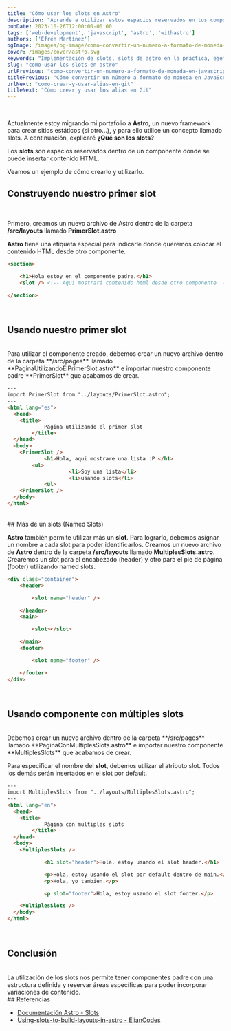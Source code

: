 ```yaml
---
title: "Cómo usar los slots en Astro"
description: "Aprende a utilizar estos espacios reservados en tus componentes y potencia tu desarrollo web con Astro."
pubDate: 2023-10-26T12:00:00-00:00
tags: ['web-development', 'javascript', 'astro', 'withastro']
authors: ['Efrén Martínez']
ogImage: /images/og-image/como-convertir-un-numero-a-formato-de-moneda-en-javascript.webp
cover: /images/cover/astro.svg
keywords: "Implementación de slots, slots de astro en la práctica, ejemplos de slots en proyectos, configuración de slots en astro, personalización de slots en astro, como se usan los props, props en astro"
slug: "como-usar-los-slots-en-astro"
urlPrevious: "como-convertir-un-numero-a-formato-de-moneda-en-javascript"
titlePrevious: "Cómo convertir un número a formato de moneda en JavaScript"
urlNext: "como-crear-y-usar-alias-en-git"
titleNext: "Cómo crear y usar los alias en Git"
---
```


<article class="prose-a:text-pink-600 prose-a:underline prose-a:leading-loose prose-h2:text-2xl prose-h2:font-medium
				prose-h2:text-gray-800 prose-strong:text-gray-900 prose-strong:font-semibold
				prose-strong:lining-num prose-pre:p-4 prose-pre:rounded-md prose-pre:shadow-lg prose-ul:list-disc prose-ul:mt-4 prose-ul:mb-4 prose-ul:list-inside prose-li:text-gray-600
				prose-li:font-normal prose-li:text-base">
<br />

Actualmente estoy migrando mi portafolio a **Astro**, un nuevo framework para crear sitios estáticos (si otro…), y para ello utilice un concepto llamado slots. A continuación, explicaré **¿Qué son los slots?**

Los **slots** son espacios reservados dentro de un componente donde se puede insertar contenido HTML.

Veamos un ejemplo de cómo crearlo y utilizarlo.
<br/>


## Construyendo nuestro primer slot
<br/>

Primero, creamos un nuevo archivo de Astro dentro de la carpeta **/src/layouts**  llamado **PrimerSlot.astro**

**Astro** tiene una etiqueta especial **<slot />**  para indicarle donde queremos colocar el contenido HTML desde otro componente.
<br/>

```html
<section>

    <h1>Hola estoy en el componente padre.</h1>
	<slot /> <!-- Aqui mostrará contenido html desde otro componente  -->

</section>
```
<br/>

## Usando nuestro primer slot
<br/>
Para utilizar el componente creado, debemos crear un nuevo archivo dentro de la carpeta **/src/pages** llamado **PaginaUtilizandoElPrimerSlot.astro**
e importar nuestro componente padre **PrimerSlot** que acabamos de crear.
<br/>

```html
---
import PrimerSlot from "../layouts/PrimerSlot.astro";
---
<html lang="es">
  <head>
    <title>
			Página utilizando el primer slot
		</title>
  </head>
  <body>
    <PrimerSlot />
			<h1>Hola, aqui mostrare una lista :P </h1>
	    <ul>
					<li>Soy una lista</li>
					<li>usando slots</li>
			<ul>
    <PrimerSlot />
  </body>
</html>
```
<br/>
## Más de un slots (Named Slots)
<br/>

**Astro** también permite utilizar más un **slot**. Para lograrlo, debemos asignar un nombre a cada slot para poder identificarlos.
Creamos un nuevo archivo de **Astro** dentro de la carpeta **/src/layouts**  llamado **MultiplesSlots.astro**.
<br/>
Crearemos un slot para el encabezado (header) y otro para el pie de página (footer) utilizando named slots.
<br/>

```html
<div class="container">
    <header>

        <slot name="header" />

    </header>
    <main>

        <slot></slot>

    </main>
    <footer>

        <slot name="footer" />

    </footer>
</div>
```
<br/>


## Usando componente con múltiples slots
<br/>
Debemos crear un nuevo archivo dentro de la carpeta **/src/pages** llamado **PaginaConMultiplesSlots.astro** e importar nuestro componente **MultiplesSlots** que acabamos de crear.

Para especificar el nombre del **slot**, debemos utilizar el atributo slot. Todos los demás serán insertados en el slot por default.
<br/>

```html
---
import MultiplesSlots from "../layouts/MultiplesSlots.astro";
---
<html lang="en">
  <head>
    <title>
			Página con multiples slots
		</title>
  </head>
  <body>
    <MultiplesSlots />

			<h1 slot="header">Hola, estoy usando el slot header.</h1>

			<p>Hola, estoy usando el slot por default dentro de main.</p>
			<p>Hola, yo tambien.</p>

			<p slot="footer">Hola, estoy usando el slot footer.</p>

    <MultiplesSlots />
  </body>
</html>
```
<br/>

## Conclusión
<br/>
La utilización de los slots nos permite tener componentes padre con una estructura definida y reservar áreas específicas para poder incorporar variaciones de contenido.

<br/>
## Referencias
<br/>

<ul>
  <li><a href="https://docs.astro.build/es/core-concepts/astro-components/#slots" target="_blank">Documentación Astro - Slots</a></li>
  <li><a href="https://www.elian.codes/blog/21-09-25-using-slots-to-build-layouts-in-astro/" target="_blank">Using-slots-to-build-layouts-in-astro - ElianCodes</a></li>
</ul>

<br/>
<br/>
<br/>
</article>